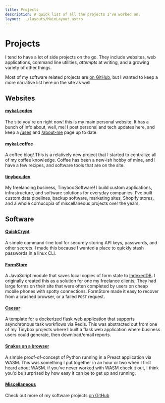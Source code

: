 ```yaml
---
title: Projects
description: A quick list of all the projects I've worked on.
layout: ../layouts/MainLayout.astro
---
```


# Projects

I tend to have a lot of side projects on the go.
They include websites, web applications, command line utilities, _attempts_ at writing, and a growing variety of other things.

Most of my software related projects are [on GitHub](https://github.com/MykalMachon), but I wanted to keep a more narrative list here on the site as well.

## Websites

#### [mykal.codes](https://mykal.codes/)

The site you're on right now! this is my main personal website. It has a bunch of info about, well, me! I post personal and tech updates here, and keep a [/uses](https://mykal.codes/uses) and [/about-me](https://mykal.codes/about-me) page up to date.

#### [mykal.coffee](https://mykal.coffee)

A coffee blog! This is a relatively new project that I started to centralize all of my coffee knowledge. Coffee has been a new-ish hobby of mine, and I have a few recipes, and software tools that are on the site.

#### [tinybox.dev](https://tinybox.dev)

My freelancing business, Tinybox Software! I build custom applications, infrastructure, and software solutions for everyday companies. I've built custom data pipelines, backup software, marketing sites, Shopify stores, and a whole cornucopia of miscellaneous projects over the years.

## Software

#### [QuickCrypt](https://github.com/MykalMachon/QuickCrypt)

A simple command-line tool for securely storing API keys, passwords, and other secrets. I made this because I wanted a place to quickly stash passwords in a linux CLI.

#### [FormStore](https://github.com/MykalMachon/FormStore)

A JavaScript module that saves local copies of form state to [IndexedDB](https://developer.mozilla.org/en-US/docs/Web/API/IndexedDB_API). I originally created this as a solution for one my freelance clients; They had large forms on their site that were often completed by users on cheap mobile phones with spotty connections. FormStore made it easy to recover from a crashed browser, or a failed `POST` request.

#### [Caesar](https://github.com/MykalMachon/Caesar)

A template for a dockerized flask web application that supports asynchronous task workflows via Redis. This was abstracted out from one of my Tinybox projects where I built a flask web application where business users could generate, then download/email reports.

#### [Snakes on a browser](https://github.com/MykalMachon/snakes-on-a-browser)

A simple proof-of-concept of Python running in a Preact application via WASM. This was something I put together in an hour or two when I first heard about WASM. if you've never worked with WASM check it out, I think you'd be surprised by how easy it can be to get up and running.

#### [Miscellaneous](https://github.com/MykalMachon)

Check out more of my software projects [on GitHub](https://github.com/MykalMachon)
